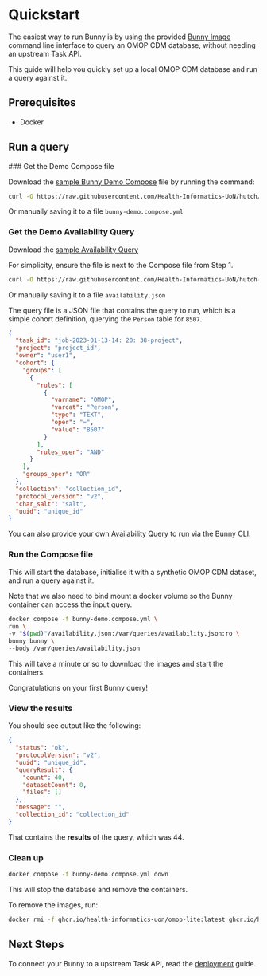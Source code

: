 
# Quickstart

The easiest way to run Bunny is by using the provided [Bunny Image](https://github.com/Health-Informatics-UoN/hutch-bunny/pkgs/container/hutch%2Fbunny) command line interface to query an OMOP CDM database, without needing an upstream Task API.

This guide will help you quickly set up a local OMOP CDM database and run a query against it.

## Prerequisites

- Docker

## Run a query

<Steps>
### Get the Demo Compose file

Download the [sample Bunny Demo Compose](https://raw.githubusercontent.com/Health-Informatics-UoN/hutch/refs/heads/main/samples/Bunny/bunny-demo.compose.yml) file by running the command:

```bash copy
curl -O https://raw.githubusercontent.com/Health-Informatics-UoN/hutch/refs/heads/main/samples/Bunny/bunny-demo.compose.yml
```

Or manually saving it to a file `bunny-demo.compose.yml`

### Get the Demo Availability Query

Download the [sample Availability Query](https://raw.githubusercontent.com/Health-Informatics-UoN/hutch-bunny/refs/heads/main/tests/queries/availability/availability.json)

For simplicity, ensure the file is next to the Compose file from Step 1.

```bash copy
curl -O https://raw.githubusercontent.com/Health-Informatics-UoN/hutch-bunny/refs/heads/main/tests/queries/availability/availability.json
```

Or manually saving it to a file `availability.json`

The query file is a JSON file that contains the query to run, which is a simple cohort definition, querying the `Person` table for `8507`.

```json copy filename="availability.json"
{
  "task_id": "job-2023-01-13-14: 20: 38-project",
  "project": "project_id",
  "owner": "user1",
  "cohort": {
    "groups": [
      {
        "rules": [
          {
            "varname": "OMOP",
            "varcat": "Person",
            "type": "TEXT",
            "oper": "=",
            "value": "8507"
          }
        ],
        "rules_oper": "AND"
      }
    ],
    "groups_oper": "OR"
  },
  "collection": "collection_id",
  "protocol_version": "v2",
  "char_salt": "salt",
  "uuid": "unique_id"
}
```

<Callout emoji="👍">
You can also provide your own Availability Query to run via the Bunny CLI.
</Callout>

### Run the Compose file

This will start the database, initialise it with a synthetic OMOP CDM dataset, and run a query against it.

Note that we also need to bind mount a docker volume so the Bunny container can access the input query.

```bash copy
docker compose -f bunny-demo.compose.yml \
run \
-v "$(pwd)"/availability.json:/var/queries/availability.json:ro \
bunny bunny \
--body /var/queries/availability.json
```

This will take a minute or so to download the images and start the containers.

<Callout emoji="🎉">Congratulations on your first Bunny query!</Callout>

### View the results

You should see output like the following:

```json
{
  "status": "ok",
  "protocolVersion": "v2",
  "uuid": "unique_id",
  "queryResult": {
    "count": 40,
    "datasetCount": 0,
    "files": []
  },
  "message": "",
  "collection_id": "collection_id"
}
```

That contains the **results** of the query, which was 44. 

### Clean up

```bash copy
docker compose -f bunny-demo.compose.yml down
```

This will stop the database and remove the containers.

To remove the images, run:

```bash copy
docker rmi -f ghcr.io/health-informatics-uon/omop-lite:latest ghcr.io/health-informatics-uon/hutch/bunny:edge
```

</Steps>

## Next Steps

To connect your Bunny to a upstream Task API, read the [deployment](deployment) guide.
